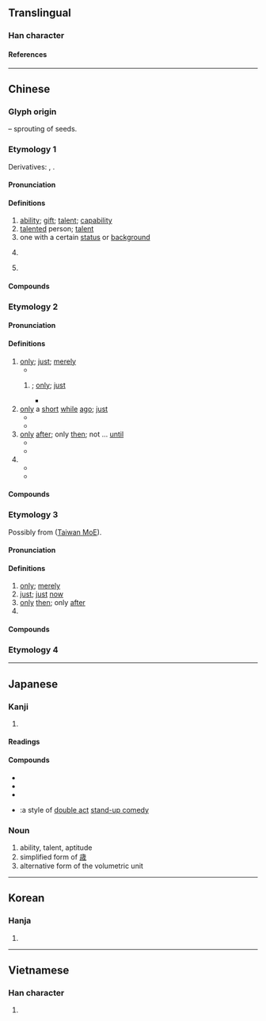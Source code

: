 {{also|扌|オ|孑}}
{{character info/new}}
==Translingual==
{{stroke order|type=animate}}

===Han character===
{{Han char|rn=64|rad=手|as=00|sn=3|var=2|four=40200|canj=DH|ids=⿹𬺰丿}}

====References====
{{Han ref|kx=0416.300|dkj=11769|dj=0763.010|hdz=31824.020|uh=624D}}

----

==Chinese==

===Glyph origin===
{{Han etym}}
{{liushu|p}} – sprouting of seeds.

===Etymology 1===
{{zh-forms}}

Derivatives: {{och-l|材|material; timber}}, {{och-l|財|riches; property; money}}.

====Pronunciation====
{{zh-pron
|m=cái
|c=coi4
|h=pfs=chhòi
|md=cài/chài/còi
|md_note=cài - vernacular; chài - literary ({{zh-l|*奴才}}); còi - vernacular ({{zh-l|*秀才}})
|mn=châi/tw:chhâi
|mn_note=châi - vernacular; chhâi - literary (classifier)
|w=3ze
|mc=1
|oc=1,1
|ma=y
|cat=n
}}

====Definitions====
{{zh-hanzi}}

# [[ability]]; [[gift]]; [[talent]]; [[capability]]
# [[talent]]ed person; [[talent]]
# one with a certain [[status]] or [[background]]
# {{lb|zh|Min Nan}} {{zh-alt-form|*材|[[classifier]] for [[volume]] (of [[wood]]) and [[area]] (of [[paper]], [[glass]], [[stone]], [[curtain]], etc.)}}
# {{surname|lang=zh}}

====Compounds====
{{zh-der|一展長才|一表人才|七步之才|七步奇才|三才|三才圖會|下才|不成才|不才|不良才|中才|乾奴才|人才|人才出眾|人才外流|人才庫|人才濟濟|人才輩出|人才難得|人盡其才|仙才|作育英才|佳人才子|偏才|傲世輕才|內才|全才|八斗之才|八斗才|公才公望|六才子書|冠世之才|凡才|出倫之才|力薄才疏|匡濟之才|博學多才|取才|口才|口才辨給|可憎才|吃敲才|命世之才|命世才|善才|善才童子|喬才|四才子|外才|多事逞才|多才|多才多藝|大才|大才槃槃|天才|天才兒童|天才教育|天才橫溢|天縱之才|奇才|奇才異能|女秀才|女貌郎才|奴才|妙才|學優才贍|學淺才疏|學疏才淺|將才|將遇良才|專才|專業人才|少年才俊|尺二秀才|屈才|展才|幹才|庸才|廩膳秀才|徵才|德才兼備|德薄才疏|志大才疏|志大才短|志廣才疏|恃才傲物|恃才矜己|恃才自專|意廣才疏|愛才|愛才好士|愛才如命|愛才若渴|憐才|懷才不遇|懷才抱德|才人|才俊|才儲八斗|才具|才兼文武|才分|才力|才勇兼優|才名|才器|才士|才大難用|才女|才如史遷|才始|才媛|才子|才子佳人|才子書|才學|才學兼優|才守|才幹|才廣妨身|才微智淺|才德兼備|才思|才思敏捷|才怪|才悟|才情|才料|才智|才望|才氣|才氣無雙|才為世出|才略|才當曹斗|才疏學淺|才疏德薄|才疏志大|才疏意廣|才疏計拙|才短氣粗|才秀人微|才筆|才緒|才能|才能幹濟|才色|才華|才蔽識淺|才藝|才藝班|才藻|才語|才調|才識|才貌|才貌雙全|才貫二酉|才賦|才路|才輕德薄|才過子建|才過屈宋|才難|才非玉潤|才高八斗|才高意廣|才高氣傲|才高行厚|才高行潔|捷才|掃眉才子|揚己露才|撥亂之才|文才|文武全才|斗筲之才|曠世奇才|曠世逸才|有才|有才無命|未易才|朽木之才|槃才|槃槃大才|歪才|歷練之才|殺才|求才|求才若渴|江淹才盡|江郎才盡|沿才授職|洛陽才子|滿腹才學|潑才|濟世之才|片善小才|特殊才能|狗才|玉尺量才|王佐之才|瑣才|甄才品能|畎畝下才|異才|當世才度|痛失英才|白鶴秀才|百里之才|真才實學|矜才使氣|矜能負才|碌碌庸才|秀才|秀才人情|秀才造反|絕才|經世之才|經國之才|經濟之才|美才|聰明才智|育才|英才|英才俊偉|茂才|茂才異等|菲才寡學|蓋世之才|蓋世雄才|行短才喬|行短才高|詠雪之才|誇才賣智|謊敲才|謏才|識多才廣|識才尊賢|負才|負才任氣|負才使氣|賢才|賤才|超世之才|趫才|軟人才|輇才|辯才|辯才無礙|通人達才|通才|通才教育|通才練識|逸才|逸群之才|過人才略|適才|遺才|郎才女姿|郎才女貌|野無遺才|量才錄用|長才|隨才器使|雄才大略|需才孔亟|露才揚己|霸才|非才|風流才子|飽學秀才|驚才絕豔|高才|高才卓識|高才博學|高才大學|高才大德|高才捷足|高才生|高才碩學|高才絕學|高才遠識|鬼才}}

===Etymology 2===
{{zh-forms|t2=纔}}

====Pronunciation====
{{zh-pron
|m=cái
|dg=цэ1
|c=coi4
|h=pfs=
|md=chăi/chài
|md_note=chăi - vernacular; chài - literary
|mn=
|w=3ze
|mc=1+2
|oc=n,1+2
|cat=adv
}}

====Definitions====
{{zh-hanzi}}

# [[only]]; [[just]]; [[merely]]
#* {{zh-x|教室 裡 才 五 個 人。|There are only five people in the classroom.}}
## {{n-g|Used in the {{lang|zh|才……就……}} structure}}; [[only]]; [[just]]
##* {{zh-x|才 五 點鐘 他 就 起床 了。|It's only five o'clock, yet he has already got up.}}
# [[only]] a [[short]] [[while]] [[ago]]; [[just]]
#* {{zh-syn|剛}}
#* {{zh-x|我 才 來，錯過 什麼 了 嗎？|I just arrived. What did I miss?}}
# [[only]] [[after]]; only [[then]]; not ... [[until]]
#* {{zh-x|她 鎖 上 所有 的 窗戶 才 去 睡覺。|She went to sleep only after locking all the windows.}}
#* {{zh-x|你 怎麼 現在 才 到。我 等 了 一 個 多 小時 了。|Why didn't you come until now? I've been waiting for more than an hour.}}
# {{n-g|Used to emphasize that something is/is not.}}
#* {{zh-x|我 才 是 ^張.^三。|I'm Zhang San (not that some else is Zhang San).}}
#* {{zh-x|我 才 沒有 騙人。|I'm not lying.}}

====Compounds====
{{zh-der|fold=1|卻才|恰才|剛才|方才|才此|才子|才可|才則|才剛}}

===Etymology 3===
{{zh-forms|alt=乍-Min Dong,則,即}}
Possibly from {{zh-l|*正|just}} ([http://twblg.dict.edu.tw/holodict_new/iongji/pdf/annesia468pdf.pdf Taiwan MoE]).

====Pronunciation====
{{zh-pron
|md=ciáh
|mn=chiah
|cat=adv
}}

====Definitions====
{{zh-hanzi}} {{tlb|zh|Min}}

# [[only]]; [[merely]]
# [[just]]; [[just]] [[now]]
# [[only]] [[then]]; only [[after]]
# {{n-g|Used to emphasize that something is/is not.}}

====Compounds====
{{zh-der|fold=1|毋才|才會|才是|拄才|才好|愛拚才會贏|會跋才會大|嫌貨才是買貨人|時到時擔當，無米才煮番薯湯|雙手抱孩兒，才知爸母時|十二月食菜頭，六月才轉嗽|手抱孩兒，才知爸母時|上轎才欲放尿}}

===Etymology 4===
{{zh-see|哉|v}}
{{zh-cat|Beginning}}

----

==Japanese==

===Kanji===
{{ja-kanji|grade=2|rs=手00}}

# {{defn|lang=ja|sort=手00}}

====Readings====
{{ja-readings
|goon=ざい
|kanon=さい
|kun=わずかに, ざえ-, かど-
}}

====Compounds====
* {{ja-r|才覚|さいかく}}
* {{ja-r|才気|さいき}}
* {{ja-r|才能|さいのう}}
* {{ja-r|漫才|まんざい}}:a style of [[w:double act|double act]] [[stand-up comedy]]

===Noun===
{{ja-noun|さい}}

# ability, talent, aptitude
# simplified form of [[歳]]
# alternative form of the volumetric unit {{ja-r|抄|しょう}}

----

==Korean==

===Hanja===
{{ko-hanja|hangeul=[[재]]|eumhun=재주|rv=jae|mr=chae|y=cay}}

# {{defn|lang=ko|sort=手00}}

----

==Vietnamese==

===Han character===
{{vi-hantu|[[tài]]|rs=手00}}

# {{defn|lang=vi|sort=手00}}